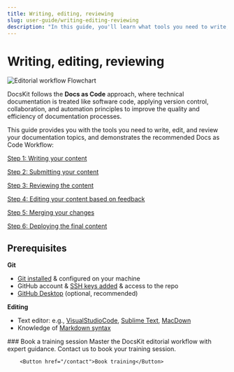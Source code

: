 ```yaml
---
title: Writing, editing, reviewing
slug: user-guide/writing-editing-reviewing
description: "In this guide, you'll learn what tools you need to write, edit, and review your documentation topics and what the recommended Docs as Code Workflow is."
---
```


# Writing, editing, reviewing


![Editorial workflow Flowchart](./assets/editorial_workflow.png)

DocsKit follows the **Docs as Code** approach, where technical documentation is treated like software code, applying version control, collaboration, and automation principles to improve the quality and efficiency of documentation processes.

This guide provides you with the tools you need to write, edit, and review your documentation topics, and demonstrates the recommended Docs as Code Workflow:


[Step 1: Writing your content](/user-guide/writing-editing-reviewing/step-1-writing)

[Step 2: Submitting your content](/user-guide/writing-editing-reviewing/step-2-submitting)

[Step 3: Reviewing the content](/user-guide/writing-editing-reviewing/step-3-reviewing)

[Step 4: Editing your content based on feedback](/user-guide/writing-editing-reviewing/step-4-editing)

[Step 5: Merging your changes](/user-guide/writing-editing-reviewing/step-5-merging)

[Step 6: Deploying the final content](/user-guide/writing-editing-reviewing/step-6-deploying)


## Prerequisites

**Git**

* [Git installed](https://github.com/git-guides/install-git) & configured on your machine
* GitHub account & [SSH keys added](https://docs.github.com/en/authentication/connecting-to-github-with-ssh) & access to the repo
* [GitHub Desktop](https://desktop.github.com/) (optional, recommended)

**Editing**

* Text editor: e.g., [VisualStudioCode](https://code.visualstudio.com/), [Sublime Text](https://www.sublimetext.com/), [MacDown](https://macdown.uranusjr.com/)
* Knowledge of [Markdown syntax](https://www.markdownguide.org/)

<Card variant="gradient">
        ### Book a training session
        Master the DocsKit editorial workflow with expert guidance. Contact us to book your training session.

        <Button href="/contact">Book training</Button>
</Card>
